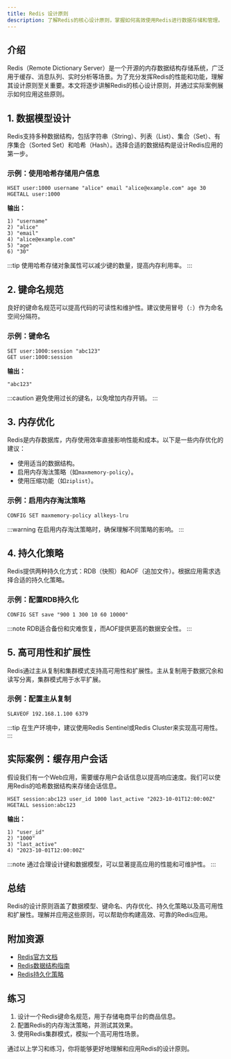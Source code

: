 ```yaml
---
title: Redis 设计原则
description: 了解Redis的核心设计原则，掌握如何高效使用Redis进行数据存储和管理。
---
```


## 介绍

Redis（Remote Dictionary Server）是一个开源的内存数据结构存储系统，广泛用于缓存、消息队列、实时分析等场景。为了充分发挥Redis的性能和功能，理解其设计原则至关重要。本文将逐步讲解Redis的核心设计原则，并通过实际案例展示如何应用这些原则。

## 1. 数据模型设计

Redis支持多种数据结构，包括字符串（String）、列表（List）、集合（Set）、有序集合（Sorted Set）和哈希（Hash）。选择合适的数据结构是设计Redis应用的第一步。

### 示例：使用哈希存储用户信息

```redis
HSET user:1000 username "alice" email "alice@example.com" age 30
HGETALL user:1000
```

**输出：**
```
1) "username"
2) "alice"
3) "email"
4) "alice@example.com"
5) "age"
6) "30"
```

:::tip
使用哈希存储对象属性可以减少键的数量，提高内存利用率。
:::

## 2. 键命名规范

良好的键命名规范可以提高代码的可读性和维护性。建议使用冒号（`:`）作为命名空间分隔符。

### 示例：键命名

```redis
SET user:1000:session "abc123"
GET user:1000:session
```

**输出：**
```
"abc123"
```

:::caution
避免使用过长的键名，以免增加内存开销。
:::

## 3. 内存优化

Redis是内存数据库，内存使用效率直接影响性能和成本。以下是一些内存优化的建议：

- 使用适当的数据结构。
- 启用内存淘汰策略（如`maxmemory-policy`）。
- 使用压缩功能（如`ziplist`）。

### 示例：启用内存淘汰策略

```redis
CONFIG SET maxmemory-policy allkeys-lru
```

:::warning
在启用内存淘汰策略时，确保理解不同策略的影响。
:::

## 4. 持久化策略

Redis提供两种持久化方式：RDB（快照）和AOF（追加文件）。根据应用需求选择合适的持久化策略。

### 示例：配置RDB持久化

```redis
CONFIG SET save "900 1 300 10 60 10000"
```

:::note
RDB适合备份和灾难恢复，而AOF提供更高的数据安全性。
:::

## 5. 高可用性和扩展性

Redis通过主从复制和集群模式支持高可用性和扩展性。主从复制用于数据冗余和读写分离，集群模式用于水平扩展。

### 示例：配置主从复制

```redis
SLAVEOF 192.168.1.100 6379
```

:::tip
在生产环境中，建议使用Redis Sentinel或Redis Cluster来实现高可用性。
:::

## 实际案例：缓存用户会话

假设我们有一个Web应用，需要缓存用户会话信息以提高响应速度。我们可以使用Redis的哈希数据结构来存储会话信息。

```redis
HSET session:abc123 user_id 1000 last_active "2023-10-01T12:00:00Z"
HGETALL session:abc123
```

**输出：**
```
1) "user_id"
2) "1000"
3) "last_active"
4) "2023-10-01T12:00:00Z"
```

:::note
通过合理设计键和数据模型，可以显著提高应用的性能和可维护性。
:::

## 总结

Redis的设计原则涵盖了数据模型、键命名、内存优化、持久化策略以及高可用性和扩展性。理解并应用这些原则，可以帮助你构建高效、可靠的Redis应用。

## 附加资源

- [Redis官方文档](https://redis.io/documentation)
- [Redis数据结构指南](https://redis.io/topics/data-types)
- [Redis持久化策略](https://redis.io/topics/persistence)

## 练习

1. 设计一个Redis键命名规范，用于存储电商平台的商品信息。
2. 配置Redis的内存淘汰策略，并测试其效果。
3. 使用Redis集群模式，模拟一个高可用性场景。

通过以上学习和练习，你将能够更好地理解和应用Redis的设计原则。